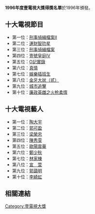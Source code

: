 '''1996年度壹電視大獎得獎名單'''於1996年頒發。

== 十大電視節目 ==
*第一位：[[刑事偵緝檔案II|刑事偵緝檔案II]]
*第二位：[[運財智叻星|運財智叻星]]
*第三位：[[刑事偵緝檔案|刑事偵緝檔案]]
*第四位：[[壹號皇庭IV|壹號皇庭IV]] 
*第五位：[[O記實錄|O記實錄]]
*第六位：[[真情|真情]]
*第七位：[[娛樂插班生|娛樂插班生]] 
*第八位：[[金牙大狀（贰）|金牙大狀（贰）]]
*第九位：[[城市追擊|城市追擊]]
*第十位：[[廉政英雌之火枪柔情|廉政英雌之火枪柔情]]

== 十大電視藝人 ==
*第一位：[[陶大宇|陶大宇]]
*第二位：[[郭可盈|郭可盈]] 
*第三位：[[梁榮忠|梁榮忠]] 
*第四位：[[陳秀雯|陳秀雯]] 
*第五位：[[歐陽震華|歐陽震華]] 
*第六位：[[鄭少秋|鄭少秋]] 
*第七位：[[林家棟|林家棟]] 
*第八位：[[宣萱|宣　萱]] 
*第九位：[[郭藹明|郭藹明]] 
*第十位：[[李綺虹|李綺虹]] 

== 相關連結 ==
{{壹電視大獎}}
{{香港電視頒獎典禮}}

[[Category:壹電視大獎|Category:壹電視大獎]]